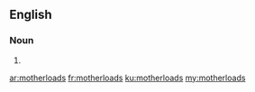 ==English==

===Noun===
{{head|en|plural}}

# {{plural of|motherload|lang=en|nocat=1}}

[[ar:motherloads]]
[[fr:motherloads]]
[[ku:motherloads]]
[[my:motherloads]]